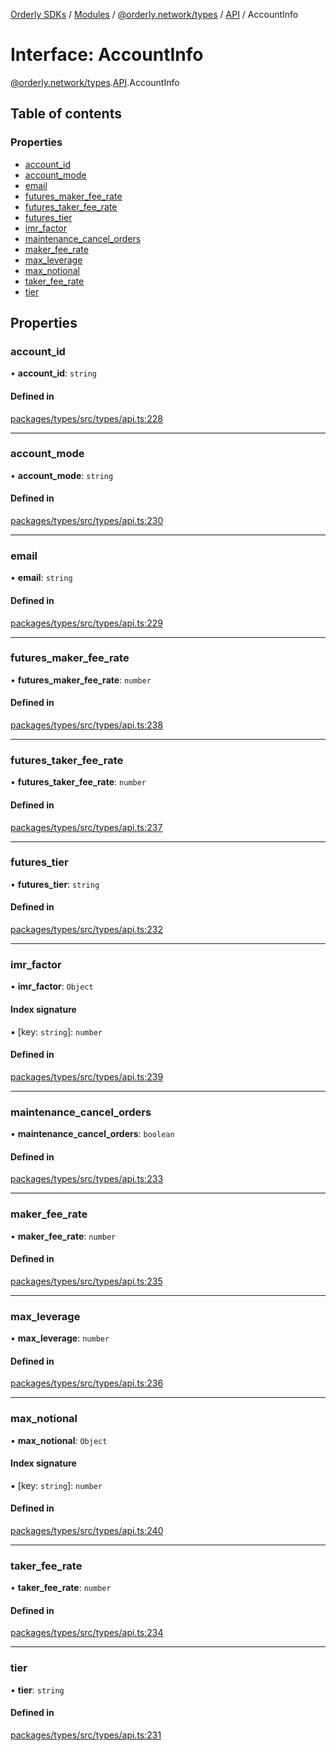 [Orderly SDKs](./../README) / [Modules](./../modules) / [@orderly.network/types](./../modules/orderly_network_types) / [API](./../modules/orderly_network_types.API) / AccountInfo

# Interface: AccountInfo

[@orderly.network/types](./../modules/orderly_network_types).[API](./../modules/orderly_network_types.API).AccountInfo

## Table of contents

### Properties

- [account\_id](./orderly_network_types.API.AccountInfo#account_id)
- [account\_mode](./orderly_network_types.API.AccountInfo#account_mode)
- [email](./orderly_network_types.API.AccountInfo#email)
- [futures\_maker\_fee\_rate](./orderly_network_types.API.AccountInfo#futures_maker_fee_rate)
- [futures\_taker\_fee\_rate](./orderly_network_types.API.AccountInfo#futures_taker_fee_rate)
- [futures\_tier](./orderly_network_types.API.AccountInfo#futures_tier)
- [imr\_factor](./orderly_network_types.API.AccountInfo#imr_factor)
- [maintenance\_cancel\_orders](./orderly_network_types.API.AccountInfo#maintenance_cancel_orders)
- [maker\_fee\_rate](./orderly_network_types.API.AccountInfo#maker_fee_rate)
- [max\_leverage](./orderly_network_types.API.AccountInfo#max_leverage)
- [max\_notional](./orderly_network_types.API.AccountInfo#max_notional)
- [taker\_fee\_rate](./orderly_network_types.API.AccountInfo#taker_fee_rate)
- [tier](./orderly_network_types.API.AccountInfo#tier)

## Properties

### account\_id

• **account\_id**: `string`

#### Defined in

[packages/types/src/types/api.ts:228](https://github.com/OrderlyNetwork/js-sdk/blob/3b49bc1a/packages/types/src/types/api.ts#L228)

___

### account\_mode

• **account\_mode**: `string`

#### Defined in

[packages/types/src/types/api.ts:230](https://github.com/OrderlyNetwork/js-sdk/blob/3b49bc1a/packages/types/src/types/api.ts#L230)

___

### email

• **email**: `string`

#### Defined in

[packages/types/src/types/api.ts:229](https://github.com/OrderlyNetwork/js-sdk/blob/3b49bc1a/packages/types/src/types/api.ts#L229)

___

### futures\_maker\_fee\_rate

• **futures\_maker\_fee\_rate**: `number`

#### Defined in

[packages/types/src/types/api.ts:238](https://github.com/OrderlyNetwork/js-sdk/blob/3b49bc1a/packages/types/src/types/api.ts#L238)

___

### futures\_taker\_fee\_rate

• **futures\_taker\_fee\_rate**: `number`

#### Defined in

[packages/types/src/types/api.ts:237](https://github.com/OrderlyNetwork/js-sdk/blob/3b49bc1a/packages/types/src/types/api.ts#L237)

___

### futures\_tier

• **futures\_tier**: `string`

#### Defined in

[packages/types/src/types/api.ts:232](https://github.com/OrderlyNetwork/js-sdk/blob/3b49bc1a/packages/types/src/types/api.ts#L232)

___

### imr\_factor

• **imr\_factor**: `Object`

#### Index signature

▪ [key: `string`]: `number`

#### Defined in

[packages/types/src/types/api.ts:239](https://github.com/OrderlyNetwork/js-sdk/blob/3b49bc1a/packages/types/src/types/api.ts#L239)

___

### maintenance\_cancel\_orders

• **maintenance\_cancel\_orders**: `boolean`

#### Defined in

[packages/types/src/types/api.ts:233](https://github.com/OrderlyNetwork/js-sdk/blob/3b49bc1a/packages/types/src/types/api.ts#L233)

___

### maker\_fee\_rate

• **maker\_fee\_rate**: `number`

#### Defined in

[packages/types/src/types/api.ts:235](https://github.com/OrderlyNetwork/js-sdk/blob/3b49bc1a/packages/types/src/types/api.ts#L235)

___

### max\_leverage

• **max\_leverage**: `number`

#### Defined in

[packages/types/src/types/api.ts:236](https://github.com/OrderlyNetwork/js-sdk/blob/3b49bc1a/packages/types/src/types/api.ts#L236)

___

### max\_notional

• **max\_notional**: `Object`

#### Index signature

▪ [key: `string`]: `number`

#### Defined in

[packages/types/src/types/api.ts:240](https://github.com/OrderlyNetwork/js-sdk/blob/3b49bc1a/packages/types/src/types/api.ts#L240)

___

### taker\_fee\_rate

• **taker\_fee\_rate**: `number`

#### Defined in

[packages/types/src/types/api.ts:234](https://github.com/OrderlyNetwork/js-sdk/blob/3b49bc1a/packages/types/src/types/api.ts#L234)

___

### tier

• **tier**: `string`

#### Defined in

[packages/types/src/types/api.ts:231](https://github.com/OrderlyNetwork/js-sdk/blob/3b49bc1a/packages/types/src/types/api.ts#L231)
